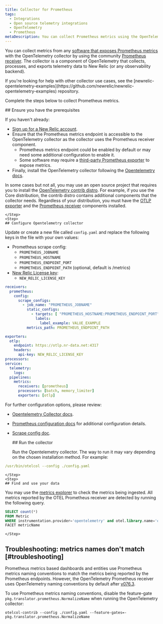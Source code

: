 ```yaml
---
title: Collector for Prometheus
tags:
  - Integrations
  - Open source telemetry integrations
  - OpenTelemetry
  - Prometheus
metaDescription: You can collect Prometheus metrics using the OpenTelemetry collector.
---
```

You can collect metrics from any [software that exposes Prometheus metrics](https://prometheus.io/docs/instrumenting/exporters/) with the OpenTelemetry collector by using the community [Prometheus receiver](https://github.com/open-telemetry/opentelemetry-collector-contrib/tree/main/receiver/prometheusreceiver). The collector is a component of OpenTelemetry that collects, processes, and exports telemetry data to New Relic (or any observability backend).

<Callout variant="tip">
  If you're looking for help with other collector use cases, see the [newrelic-opentelemetry-examples](https://github.com/newrelic/newrelic-opentelemetry-examples) repository.
</Callout>

Complete the steps below to collect Prometheus metrics.

<Steps>
    <Step>
    ## Ensure you have the prerequisites 

If you haven't already:

* [Sign up for a New Relic account](https://newrelic.com/signup).
* Ensure that the Prometheus metrics endpoint is accessible to the OpenTelemetry collector as the collector uses the Prometheus receiver component. 
    * Prometheus metrics endpoint could be enabled by default or may need some additional configuration to enable it. 
    * Some software may require a [third-party Prometheus exporter](https://prometheus.io/docs/instrumenting/exporters/#third-party-exporters) to expose metrics.
* Finally, install the OpenTelemetry collector following the [Opentelemetry docs](https://opentelemetry.io/docs/collector/getting-started/). 

In some cases but not all, you may use an open source project that requires you to install the [OpenTelemetry contrib distro](https://github.com/open-telemetry/opentelemetry-collector-releases/tree/main/distributions/otelcol-contrib). For example, if you use the Core distribution, the contrib distro contains additional components that the collector needs. Regardless of your distribution, you must have the [OTLP exporter](https://pkg.go.dev/go.opentelemetry.io/collector/exporter/otlpexporter) and the [Prometheus receiver](https://github.com/open-telemetry/opentelemetry-collector-contrib/tree/main/receiver/prometheusreceiver) components installed. 

    </Step>
    <Step>
    ## Configure Opentelemetry collector

Update or create a new file called `config.yaml` and replace the following keys in the file with your own values:

* Prometheus scrape config:
    * `PROMETHEUS_JOBNAME`
    * `PROMETHEUS_HOSTNAME`  
    * `PROMETHEUS_ENDPOINT_PORT`
    * `PROMETHEUS_ENDPOINT_PATH`  (optional, default is /metrics)
* [New Relic License key](/docs/apis/intro-apis/new-relic-api-keys/#license-key):
	* `NEW_RELIC_LICENSE_KEY`

```yaml
receivers:
  prometheus:
    config:
      scrape_configs:
        - job_name: "PROMETHEUS_JOBNAME"
          static_configs:
            - targets: [ "PROMETHEUS_HOSTNAME:PROMETHEUS_ENDPOINT_PORT" ]
              labels:
                label_example: VALUE_EXAMPLE
          metrics_path: PROMETHEUS_ENDPOINT_PATH

exporters:
  otlp:
    endpoint: https://otlp.nr-data.net:4317
    headers:
      api-key: NEW_RELIC_LICENSE_KEY
processors:
service:
  telemetry:
    logs:
  pipelines:
    metrics:
      receivers: [prometheus]
      processors: [batch, memory_limiter]
      exporters: [otlp]
```

For further configuration options, please review:

* [Opentelemetry Collector docs](https://opentelemetry.io/docs/collector/configuration/).
* [Prometheus configuration docs](https://prometheus.io/docs/prometheus/latest/configuration/configuration/) for additional configuration details.
* [Scrape config doc](https://prometheus.io/docs/prometheus/latest/configuration/configuration/#scrape_config).

    </Step>
    <Step>
    ## Run the collector 

    Run the Opentelemetry collector. The way to run it may vary depending on the chosen installation method. For example:

```yaml
/usr/bin/otelcol --config ./config.yaml
```

    </Step>
    <Step>
    ## Find and use your data

You may use the [metrics explorer](/docs/query-your-data/explore-query-data/browse-data/introduction-data-explorer) to check the metrics being ingested. All metrics reported by the OTEL Prometheus receiver are detected by running the following query.

```sql
SELECT count(*) 
FROM Metric 
WHERE instrumentation.provider='opentelemetry' and otel.library.name='otelcol/prometheusreceiver' 
FACET metricName 
```

    </Step>
</Steps>

## Troubleshooting: metrics names don't match [#troubleshooting]

  Prometheus metrics based dashboards and entities use Prometheus metrics naming conventions to match the metrics being reported by the Prometheus endpoints. However, the OpenTelemetry Prometheus receiver uses OpenTelemetry naming conventions by default after [v076.3](https://github.com/open-telemetry/opentelemetry-collector-contrib/releases/tag/v0.76.3).

  To use Prometheus metrics naming conventions, disable the feature-gate `pkg.translator.prometheus.NormalizeName` when running the OpenTelemetry collector:

  ```shell
  otelcol-contrib --config ./config.yaml --feature-gates=-pkg.translator.prometheus.NormalizeName
  ```